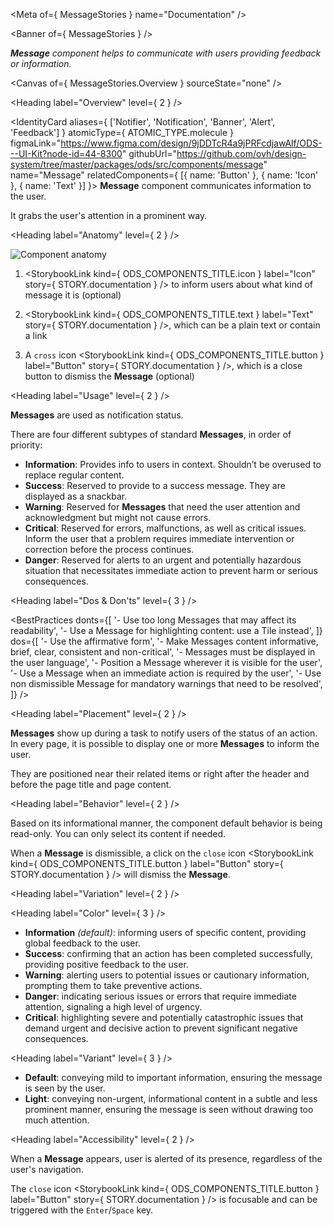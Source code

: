 
<Meta of={ MessageStories } name="Documentation" />

<Banner of={ MessageStories } />

_**Message** component helps to communicate with users providing feedback or information._

<Canvas of={ MessageStories.Overview } sourceState="none" />

<Heading label="Overview" level={ 2 } />

<IdentityCard aliases={ ['Notifier', 'Notification', 'Banner', 'Alert', 'Feedback'] }
              atomicType={ ATOMIC_TYPE.molecule }
              figmaLink="https://www.figma.com/design/9jDDTcR4a9jPRFcdjawAlf/ODS---UI-Kit?node-id=44-8300"
              githubUrl="https://github.com/ovh/design-system/tree/master/packages/ods/src/components/message"
              name="Message"
              relatedComponents={ [{ name: 'Button' }, { name: 'Icon' }, { name: 'Text' }] }>
  **Message** component communicates information to the user.

  It grabs the user's attention in a prominent way.
</IdentityCard>

<Heading label="Anatomy" level={ 2 } />

![Component anatomy](components/message/anatomy.png "Component anatomy")

1. <StorybookLink kind={ ODS_COMPONENTS_TITLE.icon } label="Icon" story={ STORY.documentation } /> to inform users about what kind of message it is (optional)

2. <StorybookLink kind={ ODS_COMPONENTS_TITLE.text } label="Text" story={ STORY.documentation } />, which can be a plain text or contain a link

3. A `cross` icon <StorybookLink kind={ ODS_COMPONENTS_TITLE.button } label="Button" story={ STORY.documentation } />, which is a close button to dismiss the **Message** (optional)

<Heading label="Usage" level={ 2 } />

**Messages** are used as notification status.

There are four different subtypes of standard **Messages**, in order of priority:

- **Information**: Provides info to users in context. Shouldn’t be overused to replace regular content.
- **Success**: Reserved to provide to a success message. They are displayed as a snackbar.
- **Warning**: Reserved for **Messages** that need the user attention and acknowledgment but might not cause errors.
- **Critical**: Reserved for errors, malfunctions, as well as critical issues. Inform the user that a problem requires immediate intervention or correction before the process continues.
- **Danger**: Reserved for alerts to an urgent and potentially hazardous situation that necessitates immediate action to prevent harm or serious consequences.

<Heading label="Dos & Don'ts" level={ 3 } />

<BestPractices
  donts={[
    '- Use too long Messages that may affect its readability',
    '- Use a Message for highlighting content: use a Tile instead',
  ]}
  dos={[
    '- Use the affirmative form',
    '- Make Messages content informative, brief, clear, consistent and non-critical',
    '- Messages must be displayed in the user language',
    '- Position a Message wherever it is visible for the user',
    '- Use a Message when an immediate action is required by the user',
    '- Use non dismissible Message for mandatory warnings that need to be resolved',
  ]}
/>

<Heading label="Placement" level={ 2 } />

**Messages** show up during a task to notify users of the status of an action. In every page, it is possible to display one or more **Messages** to inform the user.

They are positioned near their related items or right after the header and before the page title and page content.

<Heading label="Behavior" level={ 2 } />

Based on its informational manner, the component default behavior is being read-only. You can only select its content if needed.

When a **Message** is dismissible, a click on the `close` icon <StorybookLink kind={ ODS_COMPONENTS_TITLE.button } label="Button" story={ STORY.documentation } /> will dismiss the **Message**.

<Heading label="Variation" level={ 2 } />

<Heading label="Color" level={ 3 } />

- **Information** _(default)_: informing users of specific content, providing global feedback to the user.
- **Success**: confirming that an action has been completed successfully, providing positive feedback to the user.
- **Warning**: alerting users to potential issues or cautionary information, prompting them to take preventive actions.
- **Danger**: indicating serious issues or errors that require immediate attention, signaling a high level of urgency.
- **Critical**: highlighting severe and potentially catastrophic issues that demand urgent and decisive action to prevent significant negative consequences.

<Heading label="Variant" level={ 3 } />

- **Default**: conveying mild to important information, ensuring the message is seen by the user.
- **Light**: conveying non-urgent, informational content in a subtle and less prominent manner, ensuring the message is seen without drawing too much attention.

<Heading label="Accessibility" level={ 2 } />

When a **Message** appears, user is alerted of its presence, regardless of the user's navigation.

The `close` icon <StorybookLink kind={ ODS_COMPONENTS_TITLE.button } label="Button" story={ STORY.documentation } /> is focusable and can be triggered with the `Enter`/`Space` key.
